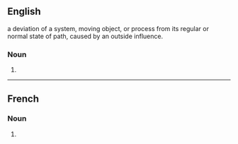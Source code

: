 ==English==
a deviation of a system, moving object, or process from its regular or normal state of path, caused by an outside influence.
===Noun===
{{head|en|noun plural form}}

# {{plural of|perturbation|lang=en}}

----

==French==

===Noun===
{{head|fr|noun plural form|g=f}}

# {{plural of|perturbation|lang=fr}}